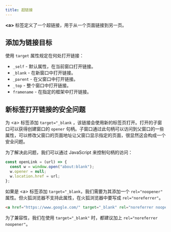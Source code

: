 ```yaml
---
title: 超链接
---
```


**&lt;a&gt;** 标签定义了一个超链接，用于从一个页面链接到另一页。

## 添加为链接目标

<p style={{ marginBottom: 4 }}>
  使用 <code>target</code> 属性规定在何处打开链接：
</p>

- `_self` - 默认属性，在当前窗口打开链接。
- `_blank` - 在新窗口中打开链接。
- `_parent` - 在父窗口中打开链接。
- `_top` - 整个窗口中打开链接。
- `framename` - 在指定的框架中打开链接。

## 新标签打开链接的安全问题

为 &lt;a&gt; 标签添加 `target="_blank` ，该链接会使用新的标签页打开。打开的子窗口可以获得创建窗口的 `opener` 句柄。子窗口通过此句柄可以访问到父窗口的一些属性，可以修改父窗口的页面地址让父窗口显示指定的页面，很显然这会构成一个安全问题。

为了解决此问题，我们可以通过 JavaScript 来控制句柄的访问：

```javascript {3}
const openLink = (url) => {
  const w = window.open("about:blank");
  w.opener = null;
  w.location.href = url;
};
```

如果是 &lt;a&gt; 标签添加 `target="_blank`，我们需要为其添加一个 `rel="noopener"` 属性。但火狐浏览器不支持此属性，在火狐浏览器中要写成 `rel="noreferrer"`。

```html
<a href="https://www.google.com/" target="_blank" rel="noreferrer noopener" />
```

为了兼容性，我们在使用 `target="_blank"` 时，都建议加上 `rel="noreferrer noopener"`。
